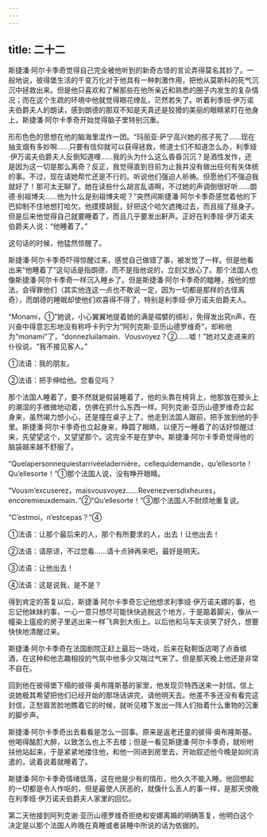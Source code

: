 ```yaml
---
---
---
```

title: 二十二
---



斯捷潘·阿尔卡季奇觉得自己完全被他听到的新奇古怪的言论弄得莫名其妙了。一般地说，彼得堡生活的千变万化对于他具有一种刺激作用，把他从莫斯科的死气沉沉中拯救出来。但是他只喜欢和了解那些在他所亲近和熟悉的圈子内发生的复杂情况；而在这个生疏的环境中他就觉得眼花缭乱，茫然若失了。听着利季娅·伊万诺夫伯爵夫人的朗读，感到朗德的那双不知是天真还是狡猾的美丽的眼睛紧盯在他身上，斯捷潘·阿尔卡季奇开始觉得脑子里特别沉重。

形形色色的思想在他的脑海里混作一团。“玛丽亚·萨宁高兴她的孩子死了……现在抽支烟有多妙啊……只要有信仰就可以获得拯救，修道士们不知道怎么办，利季娅·伊万诺夫伯爵夫人反倒知道哩……我的头为什么这么昏昏沉沉？是酒性发作，还是因为这一切是那么离奇？反正，我觉得直到目前为止我并没有做出任何有失体统的事。不过，现在请她帮忙还是不行的。听说他们强迫人祈祷。但愿他们不强迫我就好了！那可太无聊了。她在读些什么胡言乱语啊，不过她的声调倒很好听……朗德·别祖博夫……他为什么是别祖博夫呢？”突然间斯捷潘·阿尔卡季奇感觉着他的下巴抑制不住地想打哈欠。他摸摸胡髭，好把这个哈欠遮掩过去，而且摇了摇身子。但是后来他觉得自己就要睡着了，而且几乎要发出鼾声。正好在利季娅·伊万诺夫伯爵夫人说：“他睡着了。”

这句话的时候，他猛然惊醒了。

斯捷潘·阿尔卡季奇吓得惊醒过来，感觉自己做错了事，被发觉了一样。但是他看出来“他睡着了”这句话是指朗德，而不是指他说的，立刻又放心了。那个法国人也像斯捷潘·阿尔卡季奇一样沉入睡乡了。但是斯捷潘·阿尔卡季奇的瞌睡，按他的想法，会得罪他们（其实他连这一点也不敢说一定，因为一切都是那样的古怪离奇），而朗德的睡眠却使他们欢喜得不得了，特别是利季娅·伊万诺夫伯爵夫人。

“Monami，①”她说，小心翼翼地提着她的满是褶襞的绸衫，免得发出究n声，在兴奋中得意忘形地没有称呼卡列宁为“阿列克斯·亚历山德罗维奇”，却称他为“monami”了，“donnezluilamain．Vousvoyez？②……嘘！”她对又走进来的仆役说。“我不接见客人。”



①法语：我的朋友。

②法语：把手伸给他。您看见吗？

那个法国人睡着了，要不然就是假装睡着了，他的头靠在椅背上，他那放在膝头上的潮湿的手微微地动着，仿佛在抓什么东西一样。阿列克谢·亚历山德罗维奇立起身来，虽然竭力想小心，还是撞在桌子上了。他走到法国人跟前，把手放到他的手里。斯捷潘·阿尔卡季奇也立起身来，睁圆了眼睛，以便万一睡着了的话好惊醒过来，先望望这个，又望望那个。这完全不是在梦中。斯捷潘·阿尔卡季奇觉得他的脑袋越来越不舒服了。

“Quelapersonnequiestarrivéeladernière，cellequidemande，qu’ellesorte！Qu’ellesorte！”①那个法国人说，没有睁开眼睛。

“Vousm’excuserez，maisvousvoyez……Revenezversdixheures，encoremieuxdemain．”②“Qu’ellesorte！”③那个法国人不耐烦地重复说。

“C’estmoi，n’estcepas？”④



①法语：让那个最后来的人，那个有所要求的人，出去！让他出去！

②法语：请原谅，不过您看……请十点钟再来吧，最好是明天。

③法语：让他出去！

④法语：这是说我，是不是？

得到肯定的答复以后，斯捷潘·阿尔卡季奇忘记他想求利季娅·伊万诺夫娜的事，也忘记他妹妹的事，一心一意只想尽可能快快逃脱这个地方，于是踮着脚尖，像从一幢染上瘟疫的房子里逃出来一样飞奔到大街上。以后他和马车夫谈笑了好久，想要快快地清醒过来。

斯捷潘·阿尔卡季奇在法国剧院正赶上最后一场戏，后来在鞑靼饭店喝了点香槟酒，在这种和他志趣相投的气氛中他多少又喘过气来了。但是那天晚上他还是非常不自在。

回到他在彼得堡下榻的彼得·奥布隆斯基的家里，他发现贝特西送来一封信。信上说她极其希望把他们已经开始的那场话讲完，请他明天去。他差不多还没有看完这封信，正愁眉苦脸地瞧着它的时候，就听见楼下发出一阵人们抬着什么重物的沉重的脚步声。

斯捷潘·阿尔卡季奇出去看看是怎么一回事。原来是返老还童的彼得·奥布隆斯基。他喝得酩酊大醉，以致怎么也上不去楼；但是一看见斯捷潘·阿尔卡季奇，就吩咐扶他站起来，于是紧紧地搂住他，和他一同进到房里去，开始叙述他今晚是如何消遣的，说着说着就睡着了。

斯捷潘·阿尔卡季奇情绪低落，这在他是少有的情形，他久久不能入睡。他回想起的一切都是令人作呕的，但是最使人厌恶的，就像什么丢人的事一样，是那天傍晚在利季娅·伊万诺夫伯爵夫人家里的回忆。

第二天他接到阿列克谢·亚历山德罗维奇拒绝和安娜离婚的明确答复，他明白这个决定是以那个法国人昨晚在真睡或者装睡中所说的话为依据的。